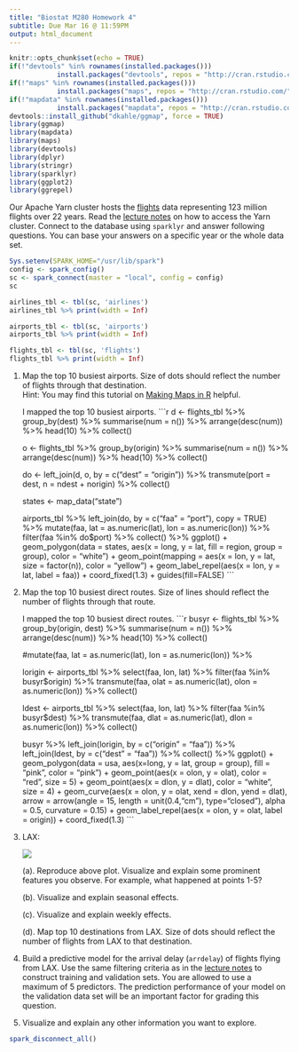 ```yaml
---
title: "Biostat M280 Homework 4"
subtitle: Due Mar 16 @ 11:59PM
output: html_document
---
```


```r
knitr::opts_chunk$set(echo = TRUE)
if(!"devtools" %in% rownames(installed.packages()))
            install.packages("devtools", repos = "http://cran.rstudio.com/")
if(!"maps" %in% rownames(installed.packages()))
            install.packages("maps", repos = "http://cran.rstudio.com/")
if(!"mapdata" %in% rownames(installed.packages()))
            install.packages("mapdata", repos = "http://cran.rstudio.com/")
devtools::install_github("dkahle/ggmap", force = TRUE)
library(ggmap)
library(mapdata)
library(maps)
library(devtools)
library(dplyr)
library(stringr)
library(sparklyr)
library(ggplot2)
library(ggrepel)
```

Our Apache Yarn cluster hosts the [flights](http://stat-computing.org/dataexpo/2009/the-data.html) data representing 123 million flights over 22 years. Read the [lecture notes](http://hua-zhou.github.io/teaching/biostatm280-2018winter/slides/12-sparklyr/sparklyr-flights.html) on how to access the Yarn cluster. Connect to the database using `sparklyr` and answer following questions. You can base your answers on a specific year or the whole data set.

```r
Sys.setenv(SPARK_HOME="/usr/lib/spark")
config <- spark_config()
sc <- spark_connect(master = "local", config = config)
sc

airlines_tbl <- tbl(sc, 'airlines')
airlines_tbl %>% print(width = Inf)

airports_tbl <- tbl(sc, 'airports')
airports_tbl %>% print(width = Inf)

flights_tbl <- tbl(sc, 'flights')
flights_tbl %>% print(width = Inf)
```


1. Map the top 10 busiest airports. Size of dots should reflect the number of flights through that destination.  
Hint: You may find this tutorial on [Making Maps in R](http://eriqande.github.io/rep-res-web/lectures/making-maps-with-R.html) helpful.

    I mapped the top 10 busiest airports. 
    ```r
    d <- flights_tbl %>%
      group_by(dest) %>%
      summarise(num = n()) %>%
      arrange(desc(num)) %>%
      head(10) %>%
      collect()
      
    o <- flights_tbl %>%
      group_by(origin) %>%
      summarise(num = n()) %>%
      arrange(desc(num)) %>%
      head(10) %>%
      collect()
    
    do <- left_join(d, o, by = c("dest" = "origin")) %>%
      transmute(port = dest, n = ndest + norigin) %>%
      collect()

    states <- map_data("state")
    
    airports_tbl %>%
      left_join(do, by = c("faa" = "port"), copy = TRUE) %>%
      mutate(faa, lat = as.numeric(lat), lon = as.numeric(lon)) %>%
      filter(faa %in% do$port) %>%
      collect() %>%
      ggplot() + 
      geom_polygon(data = states, aes(x = long, 
        y = lat, fill = region, group = group), color = "white") +
      geom_point(mapping = aes(x = lon, y = lat, size = factor(n)), 
                 color = "yellow") +
      geom_label_repel(aes(x = lon, y = lat, label = faa)) +
      coord_fixed(1.3) +
      guides(fill=FALSE) 
    ```

2. Map the top 10 busiest direct routes. Size of lines should reflect the number of flights through that route.
    
    I mapped the top 10 busiest direct routes.
    ```r
    busyr <- flights_tbl %>%
      group_by(origin, dest) %>%
      summarise(num = n()) %>%
      arrange(desc(num)) %>%
      head(10) %>%
      collect() 
    
    #mutate(faa, lat = as.numeric(lat), lon = as.numeric(lon)) %>%
    
    lorigin <- airports_tbl %>%
      select(faa, lon, lat) %>%
      filter(faa %in% busyr$origin) %>%
      transmute(faa, olat = as.numeric(lat), olon = as.numeric(lon)) %>%
      collect()
    
    ldest <- airports_tbl %>%
      select(faa, lon, lat) %>%
      filter(faa %in% busyr$dest) %>%
      transmute(faa, dlat = as.numeric(lat), dlon = as.numeric(lon)) %>%
      collect()
    
     busyr %>%
      left_join(lorigin, by = c("origin" = "faa")) %>%
      left_join(ldest, by = c("dest" = "faa")) %>%
      collect() %>%
      ggplot() + 
      geom_polygon(data = usa, aes(x=long, y = lat, group = group), 
                   fill = "pink", color = "pink") +
      geom_point(aes(x = olon, y = olat), color = "red", size = 5) +
      geom_point(aes(x = dlon, y = dlat), color = "white", size = 4) +
      geom_curve(aes(x = olon, y = olat, xend = dlon, yend = dlat),
                 arrow = arrow(angle = 15, length = unit(0.4,"cm"),
                             type="closed"), 
                 alpha = 0.5, curvature = 0.15) +
      geom_label_repel(aes(x = olon, y = olat, label = origin)) + 
      coord_fixed(1.3)
    ```


3. LAX:
  
    <p align="center">
    ![](./lax-by-day-98-08.png)
    </p>

    (a). Reproduce above plot. Visualize and explain some prominent features you observe. For example, what happened at points 1-5?

    (b). Visualize and explain seasonal effects.
  
    (c). Visualize and explain weekly effects.
  
    (d). Map top 10 destinations from LAX. Size of dots should reflect the number of flights from LAX to that destination.
    
4. Build a predictive model for the arrival delay (`arrdelay`) of flights flying from LAX. Use the same filtering criteria as in the [lecture notes](http://hua-zhou.github.io/teaching/biostatm280-2018winter/slides/12-sparklyr/sparklyr-flights.html) to construct training and validation sets. You are allowed to use a maximum of 5 predictors. The prediction performance of your model on the validation data set will be an important factor for grading this question.
    
5. Visualize and explain any other information you want to explore.


```r
spark_disconnect_all()
```

  